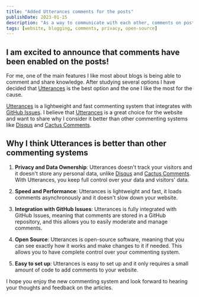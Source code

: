 ```yaml
---
title: "Added Utterances comments for the posts"
publishDate: 2023-01-15
description: "As a way to communicate with each other, comments on posts have been activated"
tags: [website, blogging, comments, privacy, open-source]
---
```



## I am excited to announce that comments have been enabled on the posts!

For me, one of the main features I like most about blogs is being able to comment and share knowledge. After studying several options I have decided that [Utterances](https://utteranc.es/) is the best option and the one I like the most for the cause.

[Utterances](https://utteranc.es/) is a lightweight and fast commenting system that integrates with [GitHub Issues](https://github.com/features/issues). I believe that [Utterances](https://utteranc.es/) is a great choice for the website and want to share why I consider it better than other commenting systems like [Disqus](https://disqus.com/) and [Cactus Comments](https://cactus.chat/).

## Why I think Utterances is better than other commenting systems

1. **Privacy and Data Ownership**: Utterances doesn't track your visitors and it doesn't store any personal data, unlike [Disqus](https://disqus.com/) and [Cactus Comments](https://cactus.chat/). With Utterances, you keep full control over your data and visitors' data.

2. **Speed and Performance**: Utterances is lightweight and fast, it loads comments asynchronously and it doesn't slow down your website.

3. **Integration with GitHub Issues**: Utterances is fully integrated with GitHub Issues, meaning that comments are stored in a GitHub repository, and this allows you to easily moderate and manage comments.

4. **Open Source**: Utterances is open-source software, meaning that you can see exactly how it works and make changes to it if needed. This allows you to have complete control over your commenting system.

5. **Easy to set up**: Utterances is easy to set up and it only requires a small amount of code to add comments to your website.

I hope you enjoy the new commenting system and look forward to hearing your thoughts and feedback on the articles.